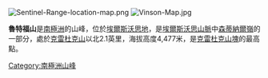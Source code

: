 {{coord|78|36|S|85|18|W|type:mountain|display=title}}

[[Image:Sentinel-Range-location-map.png|thumb]]
[[Image:Vinson-Map.jpg|thumb]]

'''魯特福山'''是[[南極洲|南極洲]]的山峰，位於[[埃爾斯沃思地|埃爾斯沃思地]]，是[[埃爾斯沃思山脈|埃爾斯沃思山脈]]中[[森蒂納爾嶺|森蒂納爾嶺]]的一部分，處於[[克雷杜克山|克雷杜克山]]以北2.1英里，海拔高度4,477米，是[[克雷杜克山塊|克雷杜克山塊]]的最高點。

{{DEFAULTSORT:Mount Rutford}}
[[Category:南極洲山峰|Category:南極洲山峰]]


{{EllsworthLand-geo-stub}}